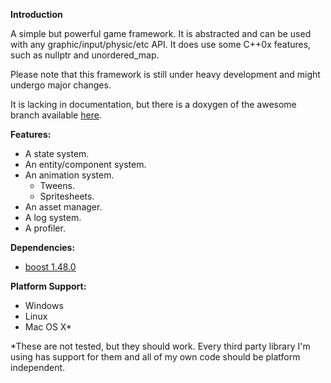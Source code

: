 ﻿'''Introduction'''

A simple but powerful game framework.
It is abstracted and can be used with any graphic/input/physic/etc API.
It does use some C++0x features, such as nullptr and unordered_map.

Please note that this framework is still under heavy development and might undergo major changes.

It is lacking in documentation, but there is a doxygen of the awesome branch available [http://protozed.zguyserver.nu/ here].

'''Features:'''
* A state system.
* An entity/component system.
* An animation system.
** Tweens.
** Spritesheets.
* An asset manager.
* A log system.
* A profiler.

'''Dependencies:'''
* [http://www.boost.org/ boost 1.48.0]

'''Platform Support:'''
* Windows
* Linux
* Mac OS X*
<nowiki>*</nowiki>These are not tested, but they should work. Every third party library I'm using has support for them and all of my own code should be platform independent.